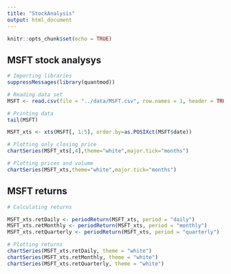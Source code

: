 ```yaml
---
title: "StockAnalysis"
output: html_document
---
```


```r
knitr::opts_chunk$set(echo = TRUE)
```

## MSFT stock analysys


```r
# Importing libraries
suppressMessages(library(quantmod))
```


```r
# Reading data set
MSFT <- read.csv(file = "../data/MSFT.csv", row.names = 1, header = TRUE)

# Printing data
tail(MSFT)
```

```r
MSFT_xts <- xts(MSFT[, 1:5], order.by=as.POSIXct(MSFT$date))

# Plotting only closing price
chartSeries(MSFT_xts[,4],theme="white",major.tick="months")

# Plotting prices and volume
chartSeries(MSFT_xts,theme="white",major.tick="months") 
```

## MSFT returns

```r
# Calculating returns

MSFT_xts.retDaily <- periodReturn(MSFT_xts, period = "daily")
MSFT_xts.retMonthly <- periodReturn(MSFT_xts, period = "monthly")
MSFT_xts.retQuarterly <- periodReturn(MSFT_xts, period = "quarterly")
```


```r
# Plotting returns
chartSeries(MSFT_xts.retDaily, theme = "white")
chartSeries(MSFT_xts.retMonthly, theme = "white")
chartSeries(MSFT_xts.retQuarterly, theme = "white")
```

